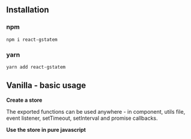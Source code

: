 


<Meta title="Vanilla/Basic usage" parameters={defaultDocParams()} />

## Installation

### npm

```shell
npm i react-gstatem
```

### yarn

```shell
yarn add react-gstatem
```

## Vanilla - basic usage

**Create a store**

The exported functions can be used anywhere - in component, utils file, event listener, setTimeout, setInterval and promise callbacks.

<CodeView
	componentName="VanillaStore"
	jsContent={StateJsContent}
	tsContent={StateTsContent}
/>

**Use the store in pure javascript**

<CodeView
	componentName="VanillaBasicUsage"
	jsContent={BasicUsageJsContent}
	tsContent={BasicUsageTsContent}
/>
